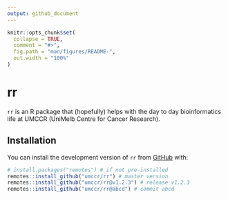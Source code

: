 ```yaml
---
output: github_document
---
```


```r
knitr::opts_chunk$set(
  collapse = TRUE,
  comment = "#>",
  fig.path = "man/figures/README-",
  out.width = "100%"
)
```
# rr

`rr` is an R package that (hopefully) helps with the day to day bioinformatics
life at UMCCR (UniMelb Centre for Cancer Research).

## Installation

You can install the development version of `rr` from [GitHub](https://github.com/umccr/rr) with:

``` r
# install.packages("remotes") # if not pre-installed
remotes::install_github("umccr/rr") # master version
remotes::install_github("umccr/rr@v1.2.3") # release v1.2.3
remotes::install_github("umccr/rr@abcd") # commit abcd
```
